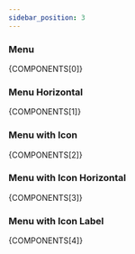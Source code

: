 ```yaml
---
sidebar_position: 3
---
```



### Menu

<CodePreview>{COMPONENTS[0]}</CodePreview>

### Menu Horizontal

<CodePreview>{COMPONENTS[1]}</CodePreview>

### Menu with Icon

<CodePreview>{COMPONENTS[2]}</CodePreview>

### Menu with Icon Horizontal

<CodePreview>{COMPONENTS[3]}</CodePreview>

### Menu with Icon Label

<CodePreview>{COMPONENTS[4]}</CodePreview>
